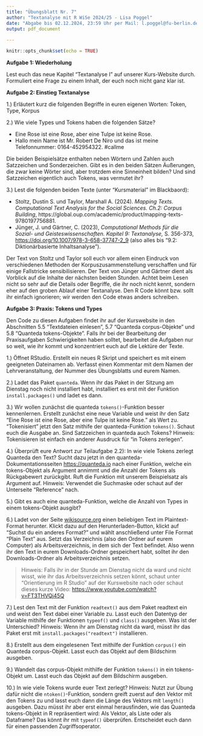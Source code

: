 ```yaml
---
title: "Übungsblatt Nr. 7"
author: "Textanalyse mit R WiSe 2024/25 - Lisa Poggel"
date: "Abgabe bis 02.12.2024, 23:59 Uhr per Mail: l.poggel@fu-berlin.de"
output: pdf_document
    
---
```


```r
knitr::opts_chunk$set(echo = TRUE)
```


**Aufgabe 1: Wiederholung**

Lest euch das neue Kapitel "Textanalyse I" auf unserer Kurs-Website durch. Formuliert eine Frage zu einem Inhalt, der euch noch nicht ganz klar ist. 

**Aufgabe 2: Einstieg Textanalyse**

1.) Erläutert kurz die folgenden Begriffe in euren eigenen Worten: Token, Type, Korpus

2.) Wie viele Types und Tokens haben die folgenden Sätze?

- Eine Rose ist eine Rose, aber eine Tulpe ist keine Rose.
- Hallo mein Name ist Mr. Robert De Niro und das ist meine Telefonnummer: 0164-452954322. #callme

Die beiden Beispielsätze enthalten neben Wörtern und Zahlen auch Satzzeichen und Sonderzeichen. Gibt es in den beiden Sätzen Äußerungen, die zwar keine Wörter sind, aber trotzdem eine Sinneinheit bilden? Und sind Satzzeichen eigentlich auch Tokens, was vermutet ihr?

3.) Lest die folgenden beiden Texte (unter "Kursmaterial" im Blackbaord): 

- Stoltz, Dustin S. und Taylor, Marshall A. (2024). *Mapping Texts. Computational Text Analysis for the Social Sciences. Ch.2: Corpus Building*, https://global.oup.com/academic/product/mapping-texts-9780197756881.
- Jünger, J. und Gärtner, C. (2023), *Computational Methods für die Sozial- und Geisteswissenschaften. Kapitel 9: Textanalyse,* S. 356-373, [https://doi.org/10.1007/978-3-658-37747-2_9](https://doi.org/10.1007/978-3-658-37747-2_9) (also alles bis "9.2: Diktionärbasierte Inhaltsanalyse"). 

Der Text von Stoltz und Taylor soll euch vor allem einen Eindruck von verschiedenen Methoden der Korpuszusammenstellung verschaffen und für einige Fallstricke sensibilisieren. Der Text von Jünger und Gärtner dient als Vorblick auf die Inhalte der nächsten beiden Stunden. Achtet beim Lesen nicht so sehr auf die Details oder Begriffe, die ihr noch nicht kennt, sondern eher auf den groben Ablauf einer  Textanalyse. Den R Code könnt bzw. sollt ihr einfach ignorieren; wir werden den Code etwas anders schreiben.  


**Aufgabe 3: Praxis: Tokens und Types** 

Den Code zu diesen Aufgaben findet ihr auf der Kurswebsite in den Abschnitten 5.5 "Textdateien einlesen", 5.7 "Quanteda corpus-Objekte" und 5.8 "Quanteda tokens-Objekte". Falls ihr bei der Bearbeitung der Praxisaufgaben Schwierigkeiten haben solltet, bearbeitet die Aufgaben nur so weit, wie ihr kommt und konzentriert euch auf die Lektüre der Texte. 

1.) Öffnet RStudio. Erstellt ein neues R Skript und speichert es mit einem geeigneten Dateinamen ab. Verfasst einen Kommentar mit dem Namen der Lehrveranstaltung, der Nummer des Übungsblatts und eurem Namen.  

2.) Ladet das Paket `quanteda`. Wenn ihr das Paket in der Sitzung am Dienstag noch nicht installiert habt, installiert es erst mit der Funktion `install.packages()` und ladet es dann.  

3.) Wir wollen zunächst die quanteda `tokens()`-Funktion besser kennenlernen. Erstellt zunächst eine neue Variable und weist ihr den Satz "Eine Rose ist eine Rose, aber eine Tulpe ist keine Rose." als Wert zu. "Tokenisiert" jetzt den Satz mithife der quanteda-Funktion `tokens()`. Schaut euch die Ausgabe an. Sind Satzzeichen in quanteda auch Tokens? 
Hinweis: Tokenisieren ist einfach ein anderer Ausdruck für "in Tokens zerlegen". 

4.) Überprüft eure Antwort zur Teilaufgabe 2.2): In wie viele Tokens zerlegt Quanteda den Text? Sucht dazu jetzt in den  quanteda-Dokumentationsseiten [https://quanteda.io](https://quanteda.io) nach einer Funktion, welche ein tokens-Objekt als Argument annimmt und die Anzahl der Tokens als Rückgabewert zurückgibt. Ruft die Funktion mit unserem Beispielsatz als Argument auf. 
Hinweis: Verwendet die Suchmaske oder schaut auf der Unterseite "Reference" nach. 

5.) Gibt es auch eine quanteda-Funktion, welche die Anzahl von Types in einem tokens-Objekt ausgibt? 

6.) Ladet von der Seite [wikisource.org](https://de.wikisource.org/wiki/Hauptseite) einen beliebigen Text im Plaintext-Format herunter. Klickt dazu auf den Herunterladen-Button, klickt auf "Suchst du ein anderes Format?" und wählt anschließend unter File Format "Plain Text" aus. Setzt das Verzeichnis (also den Ordner auf eurem Computer) als Arbeitsverzeichnis, in dem sich der Text befindet. Also wenn ihr den Text in eurem Downloads-Ordner gespeichert habt, solltet ihr den Downloads-Ordner als Arbeitsverzeichnis setzen. 

>Hinweis: Falls ihr in der Stunde am Dienstag nicht da ward und nicht wisst, wie ihr das Arbeitsverzeichnis setzen könnt, schaut unter "Orientierung im R Studio" auf der Kurswebsite nach oder schaut dieses kurze Video: [https://www.youtube.com/watch?v=FT3THVQj45Q](https://www.youtube.com/watch?v=FT3THVQj45Q)

7.) Lest den Text mit der Funktion `readtext()` aus dem Paket readtext ein und weist den Text dabei einer Variable zu. Lasst euch den Datentyp der Variable mithilfe der Funktionen `typeof()` und `class()` ausgeben. Was ist der Unterschied?  Hinweis: Wenn ihr am Dienstag nicht da ward, müsst ihr das Paket erst mit `install.packages("readtext")` installieren.  

8.) Erstellt aus dem eingelesenen Text  mithilfe der Funktion `corpus()` ein Quanteda corpus-Objekt. Lasst euch das Objekt auf dem Bildschirm ausgeben.

9.) Wandelt das corpus-Objekt mithilfe der Funktion `tokens()` in ein tokens-Objekt um. Lasst euch das Objekt auf dem Bildschirm ausgeben.  

10.) In wie viele Tokens wurde euer Text zerlegt? Hinweis: Nutzt zur Übung dafür nicht die `ntoken()`-Funktion, sondern greift zuerst auf den Vektor mit den Tokens zu und lasst euch dann die Länge des Vektors mit `length()` ausgeben. Dazu müsst ihr aber erst einmal herausfinden, wie das Quanteda tokens-Objekt in R repräsentiert wird: Als Vektor, als Liste oder als Dataframe? Das könnt ihr mit `typeof()` überprüfen. Entscheidet euch dann für einen passenden Zugriffsoperator. 


